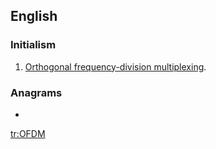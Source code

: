==English==

===Initialism===
{{rfc-header|Initialism}}
{{wikipedia|Orthogonal frequency-division multiplexing}}
{{en-initialism}}

# {{label|en|electronics}} [[Orthogonal frequency-division multiplexing]].

===Anagrams===
* {{l|en|mod.F.}}
[[tr:OFDM]]